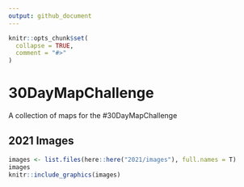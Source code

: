 ```yaml
---
output: github_document
---
```


<!-- README.md is generated from README.Rmd. Please edit that file -->

```r
knitr::opts_chunk$set(
  collapse = TRUE,
  comment = "#>"
)
```

# 30DayMapChallenge

A collection of maps for the #30DayMapChallenge

## 2021 Images

```r
images <- list.files(here::here("2021/images"), full.names = T)
images
knitr::include_graphics(images)
```

